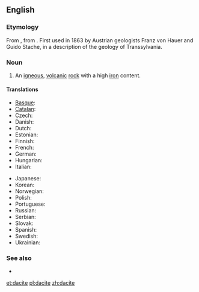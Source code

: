 ==English==

===Etymology===
From {{etyl|de}} {{term|Dazit|lang=de}}, from {{etyl|la}} {{term|Dacia|lang=la}}. First used in 1863 by Austrian geologists Franz von Hauer and Guido Stache, in a description of the geology of Transsylvania.
 
===Noun===
{{en-noun}}

# {{geology}} An [[igneous]], [[volcanic]] [[rock]] with a high [[iron]] content.

====Translations====
{{trans-top|(geology) an igneous, volcanic rock with a high iron content}}
* [[Basque]]: {{t|eu|dazita}}
* [[Catalan]]: {{t|ca|dacita |f}}
* Czech: {{t-|cs|dacit|m}}
* Danish: {{t|da|dacit}}
* Dutch: {{t|nl|daciet|f}}
* Estonian: {{t|et|datsiit}}
* Finnish: {{t|fi|daciitti}}
* French: {{t|fr|dacite|f}}
* German: {{t|de|Dazit|m}}
* Hungarian: {{t|hu|dácit }}
* Italian: {{t|it|dacite|f}}
{{trans-mid}}
* Japanese: {{t|ja|デイサイト|sc=Jpan}}
* Korean: {{t|ko|데이사이트|sc=Kore}}
* Norwegian: {{t|no|dacitt}}
* Polish: {{t|pl|dacyt}}
* Portuguese: {{t|pt|dacito|m}}
* Russian: {{t|ru|дацит|sc=Cyrl}}
* Serbian: {{t|sr|дацит|sc=Cyrl}}
* Slovak: {{t|sk|dacit}}
* Spanish: {{t|es|dacita}}
* Swedish: {{t|sv|dacit}}
* Ukrainian: {{t|uk|дацит |sc=Cyrl}}
{{trans-bottom}}

===See also===
* {{pedia}}

[[et:dacite]]
[[pl:dacite]]
[[zh:dacite]]